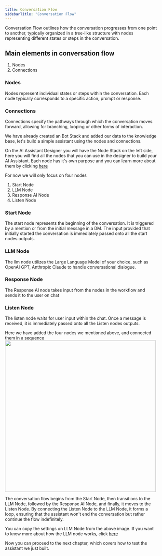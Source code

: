 ```yaml
---
title: Conversation Flow
sidebarTitle: "Conversation Flow"
---
```


Conversation Flow outlines how the conversation progresses from one point to another, typically organized in a tree-like structure with nodes representing different states or steps in the conversation.



## Main elements in conversation flow

1. Nodes
2. Connections

### Nodes

Nodes represent individual states or steps within the conversation. Each node typically corresponds to a specific action, prompt or response.


### Connections

Connections specify the pathways through which the conversation moves forward, allowing for branching, looping or other forms of interaction.


We have already created an Bot Stack and added our data to the knowledge base, let's build a simple assistant using the nodes and connections.

On the AI Assistant Designer you will have the Node Stack on the left side, here you will find all the nodes that you can use in the designer to build your AI Assistant. Each node has it's own purpose and you can learn more about them by clicking [here](/designer/nodes)

For now we will only focus on four nodes
1. Start Node
2. LLM Node
3. Response AI Node
4. Listen Node

### Start Node
The start node represents the beginning of the conversation. It is triggered by a mention or from the initial message in a DM. The input provided that initially started the conversation is immediately passed onto all the start nodes outputs.

### LLM Node

The llm node utilizes the Large Language Model of your choice, such as OpenAI GPT, Anthropic Claude to handle conversational dialogue.

### Response Node

The Response AI node takes input from the nodes in the workflow and sends it to the user on chat

### Listen Node

The listen node waits for user input within the chat. Once a message is received, it is immediately passed onto all the Listen nodes outputs.


Here we have added the four nodes we mentioned above, and connected them in a sequence
<img 
height="500"  
src="/images/build-first-assistant.png"
/>

The conversation flow begins from the Start Node, then transitions to the LLM Node, followed by the Response AI Node, and finally, it moves to the Listen Node. By connecting the Listen Node to the LLM Node, it forms a loop, ensuring that the assistant won't end the conversation but rather continue the flow indefinitely.

You can copy the settings on LLM Node from the above image. If you want to know more about how the LLM node works, click [here](/designer/nodes/llm)

Now you can proceed to the next chapter, which covers how to test the assistant we just built.

